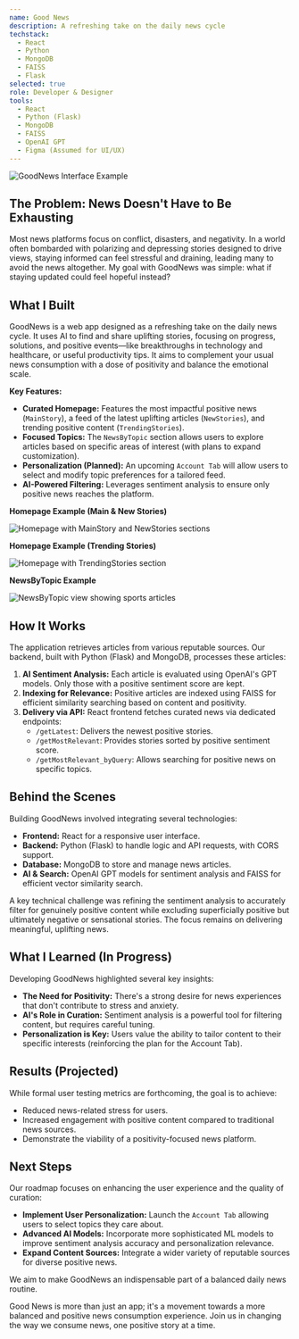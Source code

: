 ```yaml
---
name: Good News
description: A refreshing take on the daily news cycle
techstack:
  - React
  - Python
  - MongoDB
  - FAISS
  - Flask
selected: true
role: Developer & Designer
tools:
  - React
  - Python (Flask)
  - MongoDB
  - FAISS
  - OpenAI GPT
  - Figma (Assumed for UI/UX)
---
```


<Image
  src='/images/projects/goodnews/HP1.png'
  width={600}
  height={400}
  alt='GoodNews Interface Example'
  caption='The GoodNews feed delivers uplifting stories.'
/>

## The Problem: News Doesn't Have to Be Exhausting

Most news platforms focus on conflict, disasters, and negativity. In a world often bombarded with polarizing and depressing stories designed to drive views, staying informed can feel stressful and draining, leading many to avoid the news altogether. My goal with GoodNews was simple: what if staying updated could feel hopeful instead?

## What I Built

GoodNews is a web app designed as a refreshing take on the daily news cycle. It uses AI to find and share uplifting stories, focusing on progress, solutions, and positive events—like breakthroughs in technology and healthcare, or useful productivity tips. It aims to complement your usual news consumption with a dose of positivity and balance the emotional scale.

**Key Features:**

- **Curated Homepage:** Features the most impactful positive news (`MainStory`), a feed of the latest uplifting articles (`NewStories`), and trending positive content (`TrendingStories`).
- **Focused Topics:** The `NewsByTopic` section allows users to explore articles based on specific areas of interest (with plans to expand customization).
- **Personalization (Planned):** An upcoming `Account Tab` will allow users to select and modify topic preferences for a tailored feed.
- **AI-Powered Filtering:** Leverages sentiment analysis to ensure only positive news reaches the platform.

**Homepage Example (Main & New Stories)**

<Image
  src='/images/projects/goodnews/HP1.png'
  width={600}
  height={400}
  alt='Homepage with MainStory and NewStories sections'
/>

**Homepage Example (Trending Stories)**

<Image
  src='/images/projects/goodnews/HP2.png'
  width={600}
  height={400}
  alt='Homepage with TrendingStories section'
/>

**NewsByTopic Example**

<Image
  src='/images/projects/goodnews/Sports1.png'
  width={600}
  height={400}
  alt='NewsByTopic view showing sports articles'
/>

## How It Works

The application retrieves articles from various reputable sources. Our backend, built with Python (Flask) and MongoDB, processes these articles:

1.  **AI Sentiment Analysis:** Each article is evaluated using OpenAI's GPT models. Only those with a positive sentiment score are kept.
2.  **Indexing for Relevance:** Positive articles are indexed using FAISS for efficient similarity searching based on content and positivity.
3.  **Delivery via API:** React frontend fetches curated news via dedicated endpoints:
    - `/getLatest`: Delivers the newest positive stories.
    - `/getMostRelevant`: Provides stories sorted by positive sentiment score.
    - `/getMostRelevant_byQuery`: Allows searching for positive news on specific topics.

## Behind the Scenes

Building GoodNews involved integrating several technologies:

- **Frontend:** React for a responsive user interface.
- **Backend:** Python (Flask) to handle logic and API requests, with CORS support.
- **Database:** MongoDB to store and manage news articles.
- **AI & Search:** OpenAI GPT models for sentiment analysis and FAISS for efficient vector similarity search.

A key technical challenge was refining the sentiment analysis to accurately filter for genuinely positive content while excluding superficially positive but ultimately negative or sensational stories. The focus remains on delivering meaningful, uplifting news.

## What I Learned (In Progress)

Developing GoodNews highlighted several key insights:

- **The Need for Positivity:** There's a strong desire for news experiences that don't contribute to stress and anxiety.
- **AI's Role in Curation:** Sentiment analysis is a powerful tool for filtering content, but requires careful tuning.
- **Personalization is Key:** Users value the ability to tailor content to their specific interests (reinforcing the plan for the Account Tab).

## Results (Projected)

While formal user testing metrics are forthcoming, the goal is to achieve:

- Reduced news-related stress for users.
- Increased engagement with positive content compared to traditional news sources.
- Demonstrate the viability of a positivity-focused news platform.

## Next Steps

Our roadmap focuses on enhancing the user experience and the quality of curation:

- **Implement User Personalization:** Launch the `Account Tab` allowing users to select topics they care about.
- **Advanced AI Models:** Incorporate more sophisticated ML models to improve sentiment analysis accuracy and personalization relevance.
- **Expand Content Sources:** Integrate a wider variety of reputable sources for diverse positive news.

We aim to make GoodNews an indispensable part of a balanced daily news routine.

Good News is more than just an app; it's a movement towards a more balanced and positive news consumption experience. Join us in changing the way we consume news, one positive story at a time.
